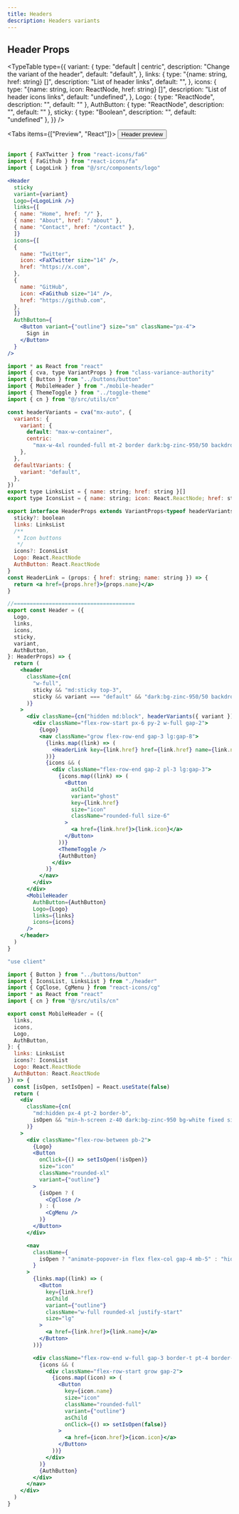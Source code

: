 ```yaml
---
title: Headers
description: Headers variants
---
```



## Header Props

<TypeTable
  type={{
    variant: {
      type: "default | centric",
      description: "Change the variant of the header",
      default: "default",
    },
    links: {
      type: "{name: string, href: string} []",
      description: "List of header links",
      default: "",
    },
    icons: {
      type: "{name: string, icon: ReactNode, href: string} []",
      description: "List of header icons links",
      default: "undefined",
    },
    Logo: { type: "ReactNode", description: "", default: "" },
    AuthButton: { type: "ReactNode", description: "", default: "" },
    sticky: { type: "Boolean", description: "", default: "undefined" },
  }}
/>

<Tabs items={["Preview", "React"]}>
  <Tab value="Preview" className="pt-4 flex-row-center">
  <Button asChild>
    <Link href="/header-demo">Header preview</Link>
  </Button>
  </Tab>
  <Tab value="React">

```jsx title="usage.tsx"

import { FaXTwitter } from "react-icons/fa6"
import { FaGithub } from "react-icons/fa"
import { LogoLink } from "@/src/components/logo"

<Header
  sticky
  variant={variant}
  Logo={<LogoLink />}
  links={[
  { name: "Home", href: "/" },
  { name: "About", href: "/about" },
  { name: "Contact", href: "/contact" },
  ]}
  icons={[
  {
    name: "Twitter",
    icon: <FaXTwitter size="14" />,
    href: "https://x.com",
  },
  {
    name: "GitHub",
    icon: <FaGithub size="14" />,
    href: "https://github.com",
  },
  ]}
  AuthButton={
    <Button variant={"outline"} size="sm" className="px-4">
      Sign in
    </Button>
  }
/>
```

```jsx title="header.tsx"
import * as React from "react"
import { cva, type VariantProps } from "class-variance-authority"
import { Button } from "../buttons/button"
import { MobileHeader } from "./mobile-header"
import { ThemeToggle } from "../toggle-theme"
import { cn } from "@/src/utils/cn"

const headerVariants = cva("mx-auto", {
  variants: {
    variant: {
      default: "max-w-container",
      centric:
        "max-w-4xl rounded-full mt-2 border dark:bg-zinc-950/50 backdrop-blur shadow-lg bg-zinc-50 dark:border-zinc-900",
    },
  },
  defaultVariants: {
    variant: "default",
  },
})
export type LinksList = { name: string; href: string }[]
export type IconsList = { name: string; icon: React.ReactNode; href: string }[]

export interface HeaderProps extends VariantProps<typeof headerVariants> {
  sticky?: boolean
  links: LinksList
  /**
   * Icon buttons
   */
  icons?: IconsList
  Logo: React.ReactNode
  AuthButton: React.ReactNode
}
const HeaderLink = (props: { href: string; name: string }) => {
  return <a href={props.href}>{props.name}</a>
}

//======================================
export const Header = ({
  Logo,
  links,
  icons,
  sticky,
  variant,
  AuthButton,
}: HeaderProps) => {
  return (
    <header
      className={cn(
        "w-full",
        sticky && "md:sticky top-3",
        sticky && variant === "default" && "dark:bg-zinc-950/50 backdrop-blur"
      )}
    >
      <div className={cn("hidden md:block", headerVariants({ variant }))}>
        <div className="flex-row-start px-6 py-2 w-full gap-2">
          {Logo}
          <nav className="grow flex-row-end gap-3 lg:gap-8">
            {links.map((link) => (
              <HeaderLink key={link.href} href={link.href} name={link.name} />
            ))}
            {icons && (
              <div className="flex-row-end gap-2 pl-3 lg:gap-3">
                {icons.map((link) => (
                  <Button
                    asChild
                    variant="ghost"
                    key={link.href}
                    size="icon"
                    className="rounded-full size-6"
                  >
                    <a href={link.href}>{link.icon}</a>
                  </Button>
                ))}
                <ThemeToggle />
                {AuthButton}
              </div>
            )}
          </nav>
        </div>
      </div>
      <MobileHeader
        AuthButton={AuthButton}
        Logo={Logo}
        links={links}
        icons={icons}
      />
    </header>
  )
}

```

```jsx title="mobile-header.tsx"
"use client"

import { Button } from "../buttons/button"
import { IconsList, LinksList } from "./header"
import { CgClose, CgMenu } from "react-icons/cg"
import * as React from "react"
import { cn } from "@/src/utils/cn"

export const MobileHeader = ({
  links,
  icons,
  Logo,
  AuthButton,
}: {
  links: LinksList
  icons?: IconsList
  Logo: React.ReactNode
  AuthButton: React.ReactNode
}) => {
  const [isOpen, setIsOpen] = React.useState(false)
  return (
    <div
      className={cn(
        "md:hidden px-4 pt-2 border-b",
        isOpen && "min-h-screen z-40 dark:bg-zinc-950 bg-white fixed size-full"
      )}
    >
      <div className="flex-row-between pb-2">
        {Logo}
        <Button
          onClick={() => setIsOpen(!isOpen)}
          size="icon"
          className="rounded-xl"
          variant={"outline"}
        >
          {isOpen ? (
            <CgClose />
          ) : (
            <CgMenu />
          )}
        </Button>
      </div>

      <nav
        className={
          isOpen ? "animate-popover-in flex flex-col gap-4 mb-5" : "hidden"
        }
      >
        {links.map((link) => (
          <Button
            key={link.href}
            asChild
            variant={"outline"}
            className="w-full rounded-xl justify-start"
            size="lg"
          >
            <a href={link.href}>{link.name}</a>
          </Button>
        ))}

        <div className="flex-row-end w-full gap-3 border-t pt-4 border-dashed">
          {icons && (
            <div className="flex-row-start grow gap-2">
              {icons.map((icon) => (
                <Button
                  key={icon.name}
                  size="icon"
                  className="rounded-full"
                  variant={"outline"}
                  asChild
                  onClick={() => setIsOpen(false)}
                >
                  <a href={icon.href}>{icon.icon}</a>
                </Button>
              ))}
            </div>
          )}
          {AuthButton}
        </div>
      </nav>
    </div>
  )
}

```

</Tab>
</Tabs>
